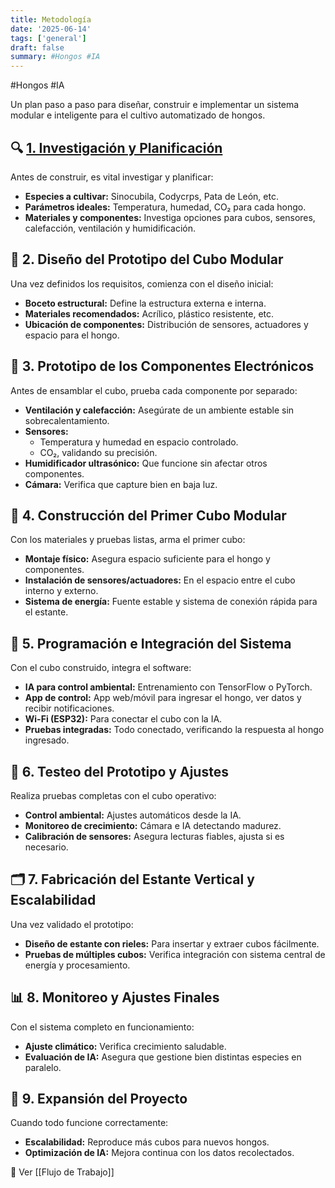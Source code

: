 ```yaml
---
title: Metodología
date: '2025-06-14'
tags: ['general']
draft: false
summary: #Hongos #IA
---
```


#Hongos #IA  

Un plan paso a paso para diseñar, construir e implementar un sistema modular e inteligente para el cultivo automatizado de hongos.


## 🔍 [1. Investigación y Planificación](Investigación.md)

Antes de construir, es vital investigar y planificar:

- **Especies a cultivar:** Sinocubila, Codycrps, Pata de León, etc.  
- **Parámetros ideales:** Temperatura, humedad, CO₂ para cada hongo.  
- **Materiales y componentes:** Investiga opciones para cubos, sensores, calefacción, ventilación y humidificación.


## 🧱 2. Diseño del Prototipo del Cubo Modular

Una vez definidos los requisitos, comienza con el diseño inicial:

- **Boceto estructural:** Define la estructura externa e interna.  
- **Materiales recomendados:** Acrílico, plástico resistente, etc.  
- **Ubicación de componentes:** Distribución de sensores, actuadores y espacio para el hongo.


## 🔌 3. Prototipo de los Componentes Electrónicos

Antes de ensamblar el cubo, prueba cada componente por separado:

- **Ventilación y calefacción:** Asegúrate de un ambiente estable sin sobrecalentamiento.  
- **Sensores:**
  - Temperatura y humedad en espacio controlado.  
  - CO₂, validando su precisión.  
- **Humidificador ultrasónico:** Que funcione sin afectar otros componentes.  
- **Cámara:** Verifica que capture bien en baja luz.


## 🧰 4. Construcción del Primer Cubo Modular

Con los materiales y pruebas listas, arma el primer cubo:

- **Montaje físico:** Asegura espacio suficiente para el hongo y componentes.  
- **Instalación de sensores/actuadores:** En el espacio entre el cubo interno y externo.  
- **Sistema de energía:** Fuente estable y sistema de conexión rápida para el estante.


## 🧠 5. Programación e Integración del Sistema

Con el cubo construido, integra el software:

- **IA para control ambiental:** Entrenamiento con TensorFlow o PyTorch.  
- **App de control:** App web/móvil para ingresar el hongo, ver datos y recibir notificaciones.  
- **Wi-Fi (ESP32):** Para conectar el cubo con la IA.  
- **Pruebas integradas:** Todo conectado, verificando la respuesta al hongo ingresado.


## 🧪 6. Testeo del Prototipo y Ajustes

Realiza pruebas completas con el cubo operativo:

- **Control ambiental:** Ajustes automáticos desde la IA.  
- **Monitoreo de crecimiento:** Cámara e IA detectando madurez.  
- **Calibración de sensores:** Asegura lecturas fiables, ajusta si es necesario.


## 🗂️ 7. Fabricación del Estante Vertical y Escalabilidad

Una vez validado el prototipo:

- **Diseño de estante con rieles:** Para insertar y extraer cubos fácilmente.  
- **Pruebas de múltiples cubos:** Verifica integración con sistema central de energía y procesamiento.


## 📊 8. Monitoreo y Ajustes Finales

Con el sistema completo en funcionamiento:

- **Ajuste climático:** Verifica crecimiento saludable.  
- **Evaluación de IA:** Asegura que gestione bien distintas especies en paralelo.


## 🌱 9. Expansión del Proyecto

Cuando todo funcione correctamente:

- **Escalabilidad:** Reproduce más cubos para nuevos hongos.  
- **Optimización de IA:** Mejora continua con los datos recolectados.

📌 Ver [[Flujo de Trabajo]]
